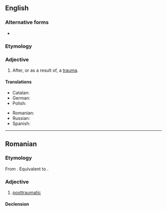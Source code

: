 {{also|post-traumatic}}

==English==

===Alternative forms===
* {{l|en|post-traumatic}}

===Etymology===
{{prefix|en|post|traumatic}}

===Adjective===
{{en-adj|-}}

# After, or as a result of, a [[trauma]].

====Translations====
{{trans-top|after, or as a result of, a trauma}}
* Catalan: {{t|ca|posttraumàtic}}
* German: {{t|de|posttraumatisch}}
* Polish: {{t+|pl|pourazowy}}
{{trans-mid}}
* Romanian: {{t+|ro|posttraumatic}}
* Russian: {{t+|ru|посттравматический|sc=Cyrl}}
* Spanish: {{t|es|postraumático}}
{{trans-bottom}}

----

==Romanian==

===Etymology===
From {{bor|ro|en|posttraumatic}}. Equivalent to  {{af|ro|post-|traumatic}}.

===Adjective===
{{ro-adj}}

# [[#English|posttraumatic]]

====Declension====
{{ro-decl-adj}}